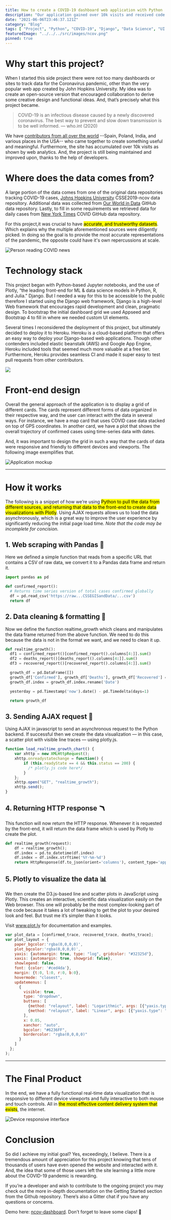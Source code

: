 ```yaml
---
title: How to create a COVID-19 dashboard web application with Python
description: "Our application gained over 10k visits and received code contributions from open-source developers around the world."
date: "2021-06-06T23:46:37.121Z"
category: "Blog"
tags: [ "Project", "Python", "COVID-19", "Django", "Data Science", "UI / UX", "Plotly" ]
featuredImage: "../../../src/images/ncov.png"
pinned: true
---
```


# Why start this project?


When I started this side project there were not too many dashboards or sites to track data for the Coronavirus pandemic, other than the very popular web app created by John Hopkins University. My idea was to create an open-source version that encouraged collaboration to derive some creative design and functional ideas. And, that’s precisely what this project became.


> COVID-19 is an infectious disease caused by a newly discovered coronavirus. The best way to prevent and slow down transmission is to be well informed.
> —<span>&nbsp;</span>who.int<span>&nbsp;</span>(2020)

We have [contributors from all over the world](https://github.com/BrianRuizy/covid19-dashboard/graphs/contributors) --Spain, Poland, India, and various places in the USA-- who came together to create something useful and meaningful. Furthermore, the site has accumulated over 10k visits as shown by web analytics. And, the project is still being maintained and improved upon, thanks to the help of developers.


# Where does the data comes from?
A large portion of the data comes from one of the original data repositories tracking COVID-19 cases, [Johns Hopkins University](https://github.com/CSSEGISandData/COVID-19) CSSE2019-ncov data repository. Additional data was collected from [Our World in Data](https://ourworldindata.org/) GitHub data repository. Lastly, to fill in some requirements we retrieved data for daily cases from [New York Times](https://github.com/nytimes/covid-19-data) COVID GitHub data repository.

For this project,it was crucial to have <mark>accurate, and trustworthy datasets</mark>. 
Which explains why the multiple aforementioned sources were diligently picked. 
In doing so the goal is to provide the most accurate representations of the pandemic, the opposite could have it's own repercussions at scale.

![Person reading COVID news](https://miro.medium.com/max/700/0*4DeT3bxzq-akxL9q.jpg)

# Technology stack
This project began with Python-based Jupyter notebooks, and the use of Plotly, “the leading front-end for ML & data science models in Python, R, and Julia.” Django. But I needed a way for this to be accessible to the public therefore I started using the Django web framework, Django is a high-level Web framework that encourages rapid development and clean, pragmatic design. To bootstrap the initial dashboard grid we used Appseed and Bootstrap 4 to fill in where we needed custom UI elements.

Several times I reconsidered the deployment of this project, but ultimately decided to deploy it to Heroku. Heroku is a cloud-based platform that offers an easy way to deploy your Django-based web applications. Though other contenders included elastic beanstalk (AWS) and Google App Engine, Heroku included tools that seemed much more valuable at a free tier. Furthermore, Heroku provides seamless CI and made it super easy to test pull requests from other contributors.

![](https://miro.medium.com/max/700/0*Za--6loAv75j4wRG.png)


# Front-end design
Overall the general approach of the application is to display a grid of different cards. The cards represent different forms of data organized in their respective way, and the user can interact with the data in several ways. For instance, we have a map card that uses COVID case data stacked on top of GPS coordinates. In another card, we have a plot that shows the overall trajectory of confirmed cases using time-series data with dates.

And, it was important to design the grid in such a way that the cards of data were responsive and friendly to different devices and viewports. The following image exemplifies that.

![Application mockup](https://miro.medium.com/max/1400/0*qhtGaJEKHEruAokI.png)

---

# How it works
The following is a snippet of how we’re using <mark>Python to pull the data from different sources, and returning that data to the front-end to create data visualizations with Plotly</mark>. Using AJAX requests allows us to load the data asynchronously, which is a great way to improve the user experience by significantly reducing the initial page load time. 
*Note that the code may be incomplete for concision.*

## 1. Web scraping with Pandas 🐼
Here we defined a simple function that reads from a specific URL that contains a CSV of raw data, we convert it to a Pandas data frame and return it.

```python
import pandas as pd

def confirmed_report():
  # Returns time series version of total cases confirmed globally
  df = pd.read_csv('https://raw...CSSEGISandData/...csv')
  return df
```

## 2. Data cleaning & formatting 🧼
Now we define the function realtime_growth which cleans and manipulates the data frame returned from the above function. We need to do this because the data is not in the format we want, and we need to clean it up.

```py
def realtime_growth():
  df1 = confirmed_report()[confirmed_report().columns[4:]].sum()
  df2 = deaths_report()[deaths_report().columns[4:]].sum()
  df3 = recovered_report()[recovered_report().columns[4:]].sum()

  growth_df = pd.DataFrame([])
  growth_df['Confirmed'], growth_df['Deaths'], growth_df['Recovered'] = df1, df2, df3
  growth_df.index = growth_df.index.rename('Date')

  yesterday = pd.Timestamp('now').date() - pd.Timedelta(days=1)

  return growth_df
```

## 3. Sending AJAX request 📨
Using AJAX in javascript to send an asynchronous request to the Python backend. If successful then we create the data visualization — in this case, a scatter plot with visible line traces — using plotly.js.

```js
function load_realtime_growth_chart() {
    var xhttp = new XMLHttpRequest();
    xhttp.onreadystatechange = function() {
        if (this.readyState == 4 && this.status == 200) {
          /* plotly.js code here*/  
        }
    };
    xhttp.open("GET", "realtime_growth");
    xhttp.send();
}
```
## 4. Returning HTTP response 🪃
This function will now return the HTTP response. Whenever it is requested by the front-end, it will return the data frame which is used by Plotly to create the plot.

```python
def realtime_growth(request):
    df = realtime_growth();
    df.index = pd.to_datetime(df.index)
    df.index = df.index.strftime('%Y-%m-%d')
    return HttpResponse(df.to_json(orient='columns'), content_type='application/json')
```

## 5. Plotly to visualize the data 📊
We then create the D3.js-based line and scatter plots in JavaScript using Plotly. This creates an interactive, scientific data visualization easily on the Web browser. This one will probably be the most complex-looking part of the code because it takes a lot of tweaking to get the plot to your desired look and feel. But trust me it’s simpler than it looks.

<Alert severity="info">
  Visit <a href="https://plotly.com/python/">www.plot.ly</a> for documentation and examples.
</Alert>

```js
var plot_data = [confirmed_trace, recovered_trace, deaths_trace];
var plot_layout = {
    paper_bgcolor:'rgba(0,0,0,0)',
    plot_bgcolor:'rgba(0,0,0,0)',
    yaxis: {automargin: true, type: "log", gridcolor: "#32325d"},
    xaxis: {automargin: true, showgrid: false},
    showlegend: false,
    font: {color: '#ced4da'},
    margin: {t:0, l:0, r:0, b:0},
    hovermode: "closest",
    updatemenus: [
      {
        visible: true,
        type: "dropdown",
        buttons: [
          {method: "relayout", label: "Logarithmic", args: [{"yaxis.type": "log"}]},
          {method: "relayout", label: "Linear", args: [{"yaxis.type": "linear"}]}
        ],
        x: 0.05,
        xanchor: "auto",
        bgcolor: "#6236FF",
        bordercolor: "rgba(0,0,0,0)"
      }
    ]
  };
);
```
---

# The Final Product
In the end, we have a fully functional real-time data visualization that is responsive to different device viewports and fully interactive to both mouse and touch controls. All in <mark>the most effective content delivery system that exists</mark>, the internet.

![Device responsive interface](https://miro.medium.com/max/1400/1*cdF3yTjFiMbHz8xYa5OJQg.png)


# Conclusion
So did I achieve my initial goal? Yes, exceedingly, I believe. There is a tremendous amount of appreciation for this project knowing that tens of thousands of users have even opened the website and interacted with it. And, the idea that some of those users left the site learning a little more about the COVID-19 pandemic is rewarding.

If you’re a developer and wish to contribute to the ongoing project you may check out the more in-depth documentation on the Getting Started section from the Github repository. There’s also a Gitter chat if you have any questions or concerns.

Demo here: [ncov-dashboard](https://ncov-dashboard.herokuapp.com/). Don’t forget to leave some claps! 💙